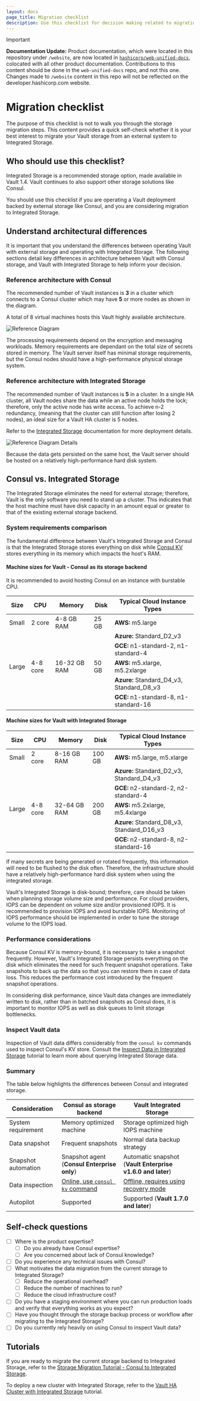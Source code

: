 ```yaml
---
layout: docs
page_title: Migration checklist
description: Use this checklist for decision making related to migrating your Vault deployment to Integrated Storage.
---
```


> [!IMPORTANT]  
> **Documentation Update:** Product documentation, which were located in this repository under `/website`, are now located in [`hashicorp/web-unified-docs`](https://github.com/hashicorp/web-unified-docs), colocated with all other product documentation. Contributions to this content should be done in the `web-unified-docs` repo, and not this one. Changes made to `/website` content in this repo will not be reflected on the developer.hashicorp.com website.

# Migration checklist

<Tip title="This is a decision-making checklist">

The purpose of this checklist is not to walk you through the storage
migration steps. This content provides a quick self-check whether it is your
best interest to migrate your Vault storage from an external system to
Integrated Storage.

</Tip>

## Who should use this checklist?

Integrated Storage is a recommended storage option, made available in
Vault 1.4. Vault continues to also support other storage solutions
like Consul.

You should use this checklist if you are operating a Vault deployment backed
by external storage like Consul, and you are considering migration to
Integrated Storage.

## Understand architectural differences

It is important that you understand the differences between operating Vault
with external storage and operating with Integrated Storage. The following
sections detail key differences in architecture between Vault with Consul
storage, and Vault with Integrated Storage to help inform your decision.

### Reference architecture with Consul

The recommended number of Vault instances is **3** in a cluster which connects
to a Consul cluster which may have **5** or more nodes as shown in the diagram.

A total of 8 virtual machines hosts this Vault highly available architecture.

<ImageConfig hideBorder>

![Reference Diagram](/img/diagram-vault-ra-3-az.png)

</ImageConfig>

The processing requirements depend on the encryption and messaging workloads.
Memory requirements are dependant on the total size of secrets stored in
memory. The Vault server itself has minimal storage requirements, but 
the Consul nodes should have a high-performance physical storage system.

### Reference architecture with Integrated Storage

The recommended number of Vault instances is **5** in a cluster. In a single HA
cluster, all Vault nodes share the data while an active node holds the lock;
therefore, only the active node has write access. To achieve n-2 redundancy,
(meaning that the cluster can still function after losing 2 nodes),
an ideal size for a Vault HA cluster is 5 nodes.

<Tip title="More deployment details in the documentation">

Refer to the [Integrated
Storage](/vault/docs/internals/integrated-storage#deployment-table)
documentation for more deployment details.

</Tip>

<ImageConfig hideBorder>

![Reference Diagram Details](/img/diagram-vault-integrated-ra-3_az.png)

</ImageConfig>

Because the data gets persisted on the same host, the Vault server should be
hosted on a relatively high-performance hard disk system.

## Consul vs. Integrated Storage

The Integrated Storage eliminates the need for external storage; therefore,
Vault is the only software you need to stand up a cluster. This indicates that
the host machine must have disk capacity in an amount equal or
greater to that of the existing external storage backend.

### System requirements comparison

The fundamental difference between Vault's Integrated Storage and Consul is
that the Integrated Storage stores everything on disk while [Consul
KV](/consul/docs/dynamic-app-config/kv) stores everything in its memory
which impacts the host's RAM.

#### Machine sizes for Vault - Consul as its storage backend

It is recommended to avoid hosting Consul on an instance with burstable CPU.

| Size  | CPU      | Memory       | Disk  | Typical Cloud Instance Types              |
| ----- | -------- | ------------ | ----- | ----------------------------------------- |
| Small | 2 core   | 4-8 GB RAM   | 25 GB | **AWS:** m5.large                         |
|       |          |              |       | **Azure:** Standard_D2_v3                 |
|       |          |              |       | **GCE:** n1-standard-2, n1-standard-4     |
| Large | 4-8 core | 16-32 GB RAM | 50 GB | **AWS:** m5.xlarge, m5.2xlarge            |
|       |          |              |       | **Azure:** Standard_D4_v3, Standard_D8_v3 |
|       |          |              |       | **GCE:** n1-standard-8, n1-standard-16    |

#### Machine sizes for Vault with Integrated Storage

| Size  | CPU      | Memory       | Disk   | Typical Cloud Instance Types               |
| ----- | -------- | ------------ | ------ | ------------------------------------------ |
| Small | 2 core   | 8-16 GB RAM  | 100 GB | **AWS:** m5.large, m5.xlarge               |
|       |          |              |        | **Azure:** Standard_D2_v3, Standard_D4_v3  |
|       |          |              |        | **GCE:** n2-standard-2, n2-standard-4      |
| Large | 4-8 core | 32-64 GB RAM | 200 GB | **AWS:** m5.2xlarge, m5.4xlarge            |
|       |          |              |        | **Azure:** Standard_D8_v3, Standard_D16_v3 |
|       |          |              |        | **GCE:** n2-standard-8, n2-standard-16     |

If many secrets are being generated or rotated frequently, this information will
need to be flushed to the disk often. Therefore, the infrastructure should have
a relatively high-performance hard disk system when using the integrated
storage.

<Note title="A note about the importance of IOPS">

 Vault's Integrated Storage is disk-bound; therefore, care should be taken when planning storage volume size and performance. For cloud providers, IOPS can be dependent on volume size and/or provisioned IOPS. It is recommended to provision IOPS and avoid burstable IOPS. Monitoring of IOPS performance should be implemented in order to tune the storage volume to the IOPS load.

</Note>

### Performance considerations

Because Consul KV is memory-bound, it is necessary to take a snapshot frequently.
However, Vault's Integrated Storage persists everything on the disk which eliminates
the need for such frequent snapshot operations. Take snapshots to back up the data
so that you can restore them in case of data loss. This reduces the performance cost
introduced by the frequent snapshot operations.

In considering disk performance, since Vault data changes are immediately written to disk,
rather than in batched snapshots as Consul does, it is important to monitor IOPS as well
as disk queues to limit storage bottlenecks.


### Inspect Vault data

Inspection of Vault data differs considerably from the `consul kv` commands used
to inspect Consul's KV store.
Consult the [Inspect Data in Integrated Storage](/vault/tutorials/monitoring/inspect-data-integrated-storage)
tutorial to learn more about querying Integrated Storage data.

### Summary

The table below highlights the differences between Consul and integrated
storage.

| Consideration       | Consul as storage backend                                                  | Vault Integrated Storage                                                                     |
| ------------------- | -------------------------------------------------------------------------- | -------------------------------------------------------------------------------------------- |
| System requirement  | Memory optimized machine                                                   | Storage optimized high IOPS machine                                                          |
| Data snapshot       | Frequent snapshots                                                         | Normal data backup strategy                                                                  |
| Snapshot automation | Snapshot agent (**Consul Enterprise only**)                                | Automatic snapshot (**Vault Enterprise v1.6.0 and later**)                                   |
| Data inspection     | [Online, use `consul kv` command](/vault/tutorials/monitoring/inspecting-data-consul) | [Offline, requires using recovery mode](/vault/tutorials/monitoring/inspect-data-integrated-storage) |
| Autopilot           | Supported                                                                  | Supported (**Vault 1.7.0 and later**)                                  |

## Self-check questions

- [ ] Where is the product expertise?
  - [ ] Do you already have Consul expertise?
  - [ ] Are you concerned about lack of Consul knowledge?
- [ ] Do you experience any technical issues with Consul?
- [ ] What motivates the data migration from the current storage to Integrated Storage?
  - [ ] Reduce the operational overhead?
  - [ ] Reduce the number of machines to run?
  - [ ] Reduce the cloud infrastructure cost?
- [ ] Do you have a staging environment where you can run production loads and verify that everything works as you expect?
- [ ] Have you thought through the storage backup process or workflow after migrating to the Integrated Storage?
- [ ] Do you currently rely heavily on using Consul to inspect Vault data?

## Tutorials

If you are ready to migrate the current storage backend to Integrated Storage,
refer to the [Storage Migration Tutorial - Consul to Integrated Storage](/vault/tutorials/raft/raft-migration).

To deploy a new cluster with Integrated Storage, refer to the [Vault HA Cluster
with Integrated Storage](/vault/tutorials/raft/raft-storage) tutorial.
